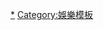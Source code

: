 {{Navbox
|listclass = hlist
|name  = HITO流行音樂獎Hito最佳女歌手
|title = [[Hito流行音樂獎|HITO流行音樂獎頒獎典禮]] Hito最佳女歌手
|titlestyle = background: #FE8770
|groupstyle = background: #FE8770
|group1=2000年代
|list1 =
* 2003 [[孙燕姿|孫燕姿]]
* 2004 [[蔡依林]]
* 2005 [[蔡依林]]
* 2006 [[蔡依林]]
* 2007 [[蔡依林]]
* 2008 [[蔡依林]]
* 2009 [[王若琳]]
|group2=2010年代
|list2 =
* 2010 [[梁靜茹]]
* 2012 [[張惠妹]]
* 2013 [[蔡依林]]
* 2014 [[田馥甄]]
* 2015 [[蔡依林]]
* 2016 [[張惠妹|阿密特]]
* 2017 [[田馥甄]]
* 2018 [[張惠妹]]
* 2019 [[蔡依林]]
|group3=2020年代
|list3 =
* 2020 [[魏如萱]]
* 2021 [[田馥甄]]
* 2022 [[魏如萱]]
| below = 注：2011年改辦[[全球流行音樂金榜]]
}}<noinclude>
[[Category:HITO流行音樂獎|*]]
[[Category:娛樂模板]]
</noinclude>